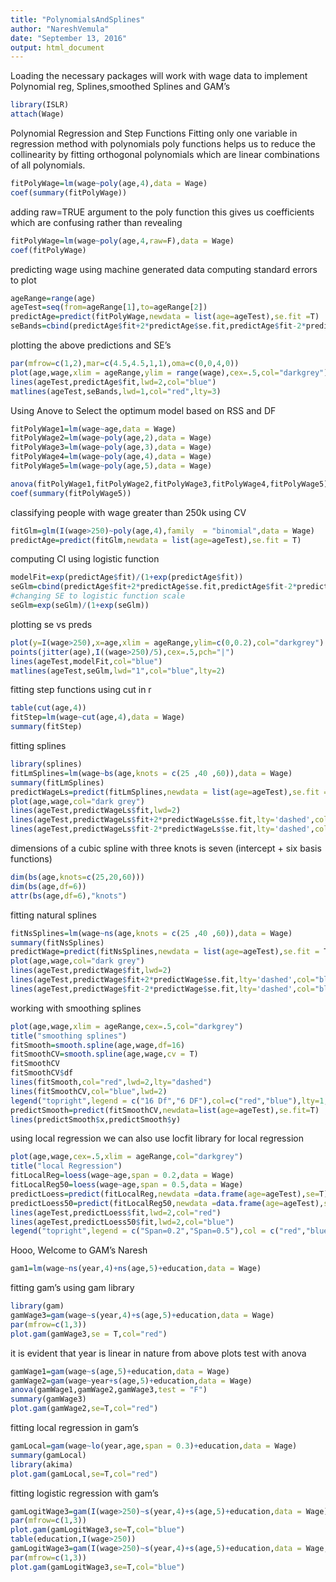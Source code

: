 ```yaml
---
title: "PolynomialsAndSplines"
author: "NareshVemula"
date: "September 13, 2016"
output: html_document
---
```

Loading the necessary packages
will work with wage data to implement Polynomial reg, Splines,smoothed Splines and GAM's
```r
library(ISLR)
attach(Wage)
```
Polynomial Regression and Step Functions
Fitting only one variable in regression method with polynomials
poly functions helps us to reduce the collinearity by fitting orthogonal polynomials
which are linear combinations of all polynomials.
```r
fitPolyWage=lm(wage~poly(age,4),data = Wage)
coef(summary(fitPolyWage))
```
adding raw=TRUE argument to the poly function
this gives us coefficients which are confusing rather than revealing
```r
fitPolyWage=lm(wage~poly(age,4,raw=F),data = Wage)
coef(fitPolyWage)
```
predicting wage using machine generated data
computing standard errors to plot
```r
ageRange=range(age)
ageTest=seq(from=ageRange[1],to=ageRange[2])
predictAge=predict(fitPolyWage,newdata = list(age=ageTest),se.fit =T)
seBands=cbind(predictAge$fit+2*predictAge$se.fit,predictAge$fit-2*predictAge$se.fit)
```
plotting the above predictions and SE's
```r
par(mfrow=c(1,2),mar=c(4.5,4.5,1,1),oma=c(0,0,4,0))
plot(age,wage,xlim = ageRange,ylim = range(wage),cex=.5,col="darkgrey")
lines(ageTest,predictAge$fit,lwd=2,col="blue")
matlines(ageTest,seBands,lwd=1,col="red",lty=3)
```
Using Anove to Select the optimum model based on RSS and DF 
```r
fitPolyWage1=lm(wage~age,data = Wage)
fitPolyWage2=lm(wage~poly(age,2),data = Wage)
fitPolyWage3=lm(wage~poly(age,3),data = Wage)
fitPolyWage4=lm(wage~poly(age,4),data = Wage)
fitPolyWage5=lm(wage~poly(age,5),data = Wage)

anova(fitPolyWage1,fitPolyWage2,fitPolyWage3,fitPolyWage4,fitPolyWage5)
coef(summary(fitPolyWage5))
```
classifying people with wage greater than 250k using CV
```r
fitGlm=glm(I(wage>250)~poly(age,4),family  = "binomial",data = Wage)
predictAge=predict(fitGlm,newdata = list(age=ageTest),se.fit = T)
```
computing CI using logistic function
```r
modelFit=exp(predictAge$fit)/(1+exp(predictAge$fit))
seGlm=cbind(predictAge$fit+2*predictAge$se.fit,predictAge$fit-2*predictAge$se.fit)
#changing SE to logistic function scale
seGlm=exp(seGlm)/(1+exp(seGlm))
```
plotting se vs preds
```r
plot(y=I(wage>250),x=age,xlim = ageRange,ylim=c(0,0.2),col="darkgrey")
points(jitter(age),I((wage>250)/5),cex=.5,pch="|")
lines(ageTest,modelFit,col="blue")
matlines(ageTest,seGlm,lwd="1",col="blue",lty=2)
```
fitting step functions using cut in r
```r
table(cut(age,4))
fitStep=lm(wage~cut(age,4),data = Wage)
summary(fitStep)
```
fitting splines
```r
library(splines)
fitLmSplines=lm(wage~bs(age,knots = c(25 ,40 ,60)),data = Wage)
summary(fitLmSplines)
predictWageLs=predict(fitLmSplines,newdata = list(age=ageTest),se.fit = T)
plot(age,wage,col="dark grey")
lines(ageTest,predictWageLs$fit,lwd=2)
lines(ageTest,predictWageLs$fit+2*predictWageLs$se.fit,lty='dashed',col="red",lwd=2)
lines(ageTest,predictWageLs$fit-2*predictWageLs$se.fit,lty='dashed',col="red",lwd=2)

```
dimensions of a cubic spline with three knots is seven (intercept + six basis functions)
```r
dim(bs(age,knots=c(25,20,60)))
dim(bs(age,df=6))
attr(bs(age,df=6),"knots")
```
fitting natural splines
```r
fitNsSplines=lm(wage~ns(age,knots = c(25 ,40 ,60)),data = Wage)
summary(fitNsSplines)
predictWage=predict(fitNsSplines,newdata = list(age=ageTest),se.fit = T)
plot(age,wage,col="dark grey")
lines(ageTest,predictWage$fit,lwd=2)
lines(ageTest,predictWage$fit+2*predictWage$se.fit,lty='dashed',col="blue",lwd=2)
lines(ageTest,predictWage$fit-2*predictWage$se.fit,lty='dashed',col="blue",lwd=2)
```
working with smoothing splines
```r
plot(age,wage,xlim = ageRange,cex=.5,col="darkgrey")
title("smoothing splines")
fitSmooth=smooth.spline(age,wage,df=16)
fitSmoothCV=smooth.spline(age,wage,cv = T)
fitSmoothCV
fitSmoothCV$df
lines(fitSmooth,col="red",lwd=2,lty="dashed")
lines(fitSmoothCV,col="blue",lwd=2)
legend("topright",legend = c("16 Df","6 DF"),col=c("red","blue"),lty=1,lwd=2,cex=.8)
predictSmooth=predict(fitSmoothCV,newdata=list(age=ageTest),se.fit=T)
lines(predictSmooth$x,predictSmooth$y)
```
using local regression
we can also use locfit library for local regression
```r
plot(age,wage,cex=.5,xlim = ageRange,col="darkgrey")
title("local Regression")
fitLocalReg=loess(wage~age,span = 0.2,data = Wage)
fitLocalReg50=loess(wage~age,span = 0.5,data = Wage)
predictLoess=predict(fitLocalReg,newdata =data.frame(age=ageTest),se=T)
predictLoess50=predict(fitLocalReg50,newdata =data.frame(age=ageTest),se=T)
lines(ageTest,predictLoess$fit,lwd=2,col="red")
lines(ageTest,predictLoess50$fit,lwd=2,col="blue")
legend("topright",legend = c("Span=0.2","Span=0.5"),col = c("red","blue"),cex=.8,lty=1,lwd=2)
```

Hooo, Welcome to GAM's Naresh
```r
gam1=lm(wage~ns(year,4)+ns(age,5)+education,data = Wage)
```
fitting gam's using gam library
```r
library(gam)
gamWage3=gam(wage~s(year,4)+s(age,5)+education,data = Wage)
par(mfrow=c(1,3))
plot.gam(gamWage3,se = T,col="red")
```
it is evident that year is linear in nature from above plots
test  with anova
```r
gamWage1=gam(wage~s(age,5)+education,data = Wage)
gamWage2=gam(wage~year+s(age,5)+education,data = Wage)
anova(gamWage1,gamWage2,gamWage3,test = "F")
summary(gamWage3)
plot.gam(gamWage2,se=T,col="red")
```
fitting local regression in gam's
```r
gamLocal=gam(wage~lo(year,age,span = 0.3)+education,data = Wage)
summary(gamLocal)
library(akima)
plot.gam(gamLocal,se=T,col="red")
```
fitting logistic regression with gam's
```r
gamLogitWage3=gam(I(wage>250)~s(year,4)+s(age,5)+education,data = Wage)
par(mfrow=c(1,3))
plot.gam(gamLogitWage3,se=T,col="blue")
table(education,I(wage>250))
gamLogitWage3=gam(I(wage>250)~s(year,4)+s(age,5)+education,data = Wage,subset = (education!="< HS Grad"))
par(mfrow=c(1,3))
plot.gam(gamLogitWage3,se=T,col="blue")
```
